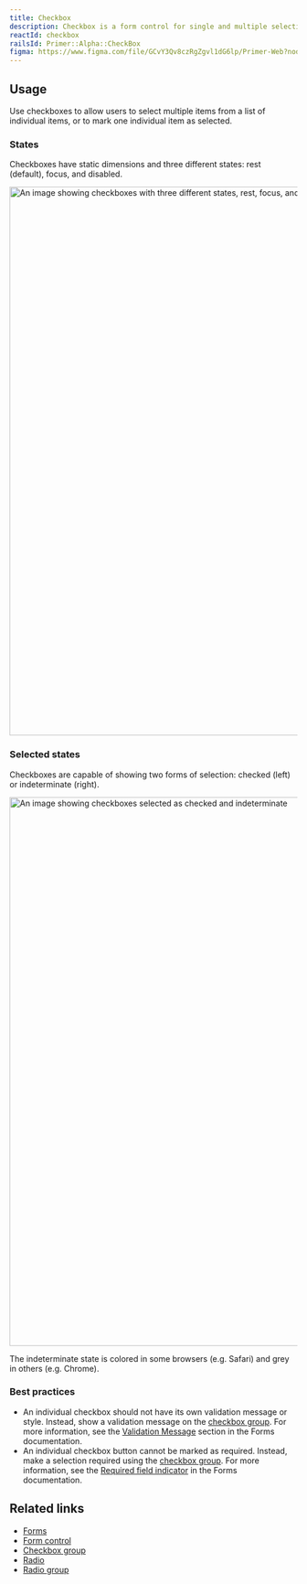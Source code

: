 ```yaml
---
title: Checkbox
description: Checkbox is a form control for single and multiple selections.
reactId: checkbox
railsId: Primer::Alpha::CheckBox
figma: https://www.figma.com/file/GCvY3Qv8czRgZgvl1dG6lp/Primer-Web?node-id=15341%3A47574
---
```



## Usage

Use checkboxes to allow users to select multiple items from a list of individual items, or to mark one individual item as selected.

### States

Checkboxes have static dimensions and three different states: rest (default), focus, and disabled.

<img
  width="960"
  alt="An image showing checkboxes with three different states, rest, focus, and disabled."
  src="https://user-images.githubusercontent.com/586552/204882576-5b698ce7-c471-4f4e-9f33-c861842f5743.png"
/>

### Selected states

Checkboxes are capable of showing two forms of selection: checked (left) or indeterminate (right).

<img
  width="960"
  alt="An image showing checkboxes selected as checked and indeterminate"
  src="https://user-images.githubusercontent.com/586552/204883614-01743d25-1f7d-4261-b59d-8dd7ceaf29d3.png"
/>
<Caption>The indeterminate state is colored in some browsers (e.g. Safari) and grey in others (e.g. Chrome).</Caption>

### Best practices

- An individual checkbox should not have its own validation message or style. Instead, show a validation message on the [checkbox group](/components/checkbox-group). For more information, see the [Validation Message](../ui-patterns/forms#validation) section in the Forms documentation.
- An individual checkbox button cannot be marked as required. Instead, make a selection required using the [checkbox group](/components/checkbox-group). For more information, see the [Required field indicator](../ui-patterns/forms/#required-field-indicator) in the Forms documentation.

## Related links

- [Forms](../ui-patterns/forms)
- [Form control](/components/form-control)
- [Checkbox group](/components/checkbox-group)
- [Radio](/components/radio)
- [Radio group](/components/radio-group)
